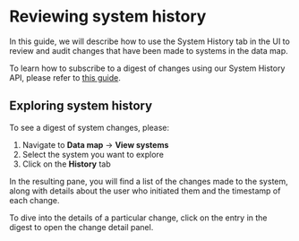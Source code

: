 
# Reviewing system history

In this guide, we will describe how to use the System History tab in the UI to review and audit changes that have been made to systems in the data map.

<Callout emoji="" type="info">To learn how to subscribe to a digest of changes using our System History API, please refer to [this guide](/dev-docs/api/system_history_api).</Callout>

## Exploring system history

To see a digest of system changes, please:

1. Navigate to **Data map** → **View systems**
2. Select the system you want to explore
3. Click on the **History** tab

In the resulting pane, you will find a list of the changes made to the system, along with details about the user who initiated them and the timestamp of each change.

<Screenshot img="/assets/img/tutorials/data-mapping-history-tab.gif" description="Sample annotations" />

To dive into the details of a particular change, click on the entry in the digest to open the change detail panel.

<Screenshot img="/assets/img/tutorials/data-mapping-history-detail.gif" description="Sample annotations" />
